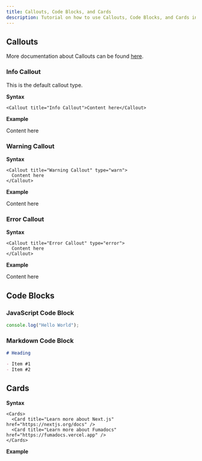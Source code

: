 ```yaml
---
title: Callouts, Code Blocks, and Cards
description: Tutorial on how to use Callouts, Code Blocks, and Cards in this project
---
```



## Callouts

More documentation about Callouts can be found [here](https://fumadocs.vercel.app/docs/ui/components/callout).

### Info Callout

This is the default callout type.

**Syntax**

```mdx
<Callout title="Info Callout">Content here</Callout>
```

**Example**

<Callout title="Info Callout">Content here</Callout>

### Warning Callout

**Syntax**

```mdx
<Callout title="Warning Callout" type="warn">
  Content here
</Callout>
```

**Example**

<Callout title="Info Callout" type="warn">
  Content here
</Callout>

### Error Callout

**Syntax**

```mdx
<Callout title="Error Callout" type="error">
  Content here
</Callout>
```

**Example**

<Callout title="Error Callout" type="error">
  Content here
</Callout>

## Code Blocks

### JavaScript Code Block

```js
console.log("Hello World");
```

### Markdown Code Block

```md
# Heading

- Item #1
- Item #2
```

## Cards

**Syntax**

```mdx
<Cards>
  <Card title="Learn more about Next.js" href="https://nextjs.org/docs" />
  <Card title="Learn more about Fumadocs" href="https://fumadocs.vercel.app" />
</Cards>
```

**Example**

<Cards>
  <Card title="Learn more about Next.js" href="https://nextjs.org/docs" />
  <Card title="Learn more about Fumadocs" href="https://fumadocs.vercel.app" />
</Cards>
